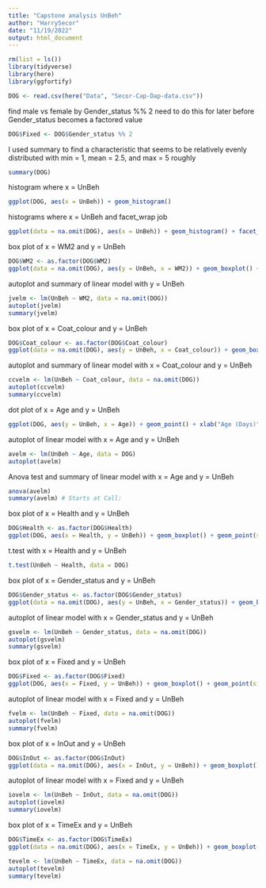 ```yaml
---
title: "Capstone analysis UnBeh"
author: "HarrySecor"
date: "11/19/2022"
output: html_document
---
```


```r
rm(list = ls())
library(tidyverse)
library(here)
library(ggfortify)
```

```r
DOG <- read.csv(here("Data", "Secor-Cap-Dap-data.csv"))
```

find male vs female by Gender_status %% 2
need to do this for later before Gender_status becomes a factored value

```r
DOG$Fixed <- DOG$Gender_status %% 2
```

I used summary to find a characteristic that seems to be relatively evenly distributed with min = 1, mean = 2.5, and max = 5 roughly
```r
summary(DOG)
```

histogram where x = UnBeh

```r
ggplot(DOG, aes(x = UnBeh)) + geom_histogram()
```

histograms where x = UnBeh and facet_wrap job

```r
ggplot(data = na.omit(DOG), aes(x = UnBeh)) + geom_histogram() + facet_wrap(~WM2)
```

box plot of x = WM2 and y = UnBeh

```r
DOG$WM2 <- as.factor(DOG$WM2)
ggplot(data = na.omit(DOG), aes(y = UnBeh, x = WM2)) + geom_boxplot() + geom_point(size = 4, color = 'lightgrey', alpha = 0.5)
```

autoplot and summary of linear model with y = UnBeh

```r
jvelm <- lm(UnBeh ~ WM2, data = na.omit(DOG))
autoplot(jvelm)
summary(jvelm)
```


box plot of x = Coat_colour and y = UnBeh

```r
DOG$Coat_colour <- as.factor(DOG$Coat_colour)
ggplot(data = na.omit(DOG), aes(y = UnBeh, x = Coat_colour)) + geom_boxplot() + geom_point(size = 4, color = 'lightgrey', alpha = 0.5)
```

autoplot and summary of linear model with x = Coat_colour and y = UnBeh

```r
ccvelm <- lm(UnBeh ~ Coat_colour, data = na.omit(DOG))
autoplot(ccvelm)
summary(ccvelm)
```


dot plot of x = Age and y = UnBeh

```r
ggplot(DOG, aes(y = UnBeh, x = Age)) + geom_point() + xlab("Age (Days)")
```

autoplot of linear model with x = Age and y = UnBeh

```r
avelm <- lm(UnBeh ~ Age, data = DOG)
autoplot(avelm)
```

Anova test and summary of linear model with x = Age and y = UnBeh

```r
anova(avelm)
summary(avelm) # Starts at Call:
```

box plot of x = Health and y = UnBeh

```r
DOG$Health <- as.factor(DOG$Health)
ggplot(DOG, aes(x = Health, y = UnBeh)) + geom_boxplot() + geom_point(size = 4, color = 'lightgrey', alpha = 0.5)
```

t.test with x = Health and y = UnBeh

```r
t.test(UnBeh ~ Health, data = DOG)
```

box plot of x = Gender_status and y = UnBeh

```r
DOG$Gender_status <- as.factor(DOG$Gender_status)
ggplot(data = na.omit(DOG), aes(y = UnBeh, x = Gender_status)) + geom_boxplot() + geom_point(size = 4, color = 'lightgrey', alpha = 0.5)
```

autoplot of linear model with x = Gender_status and y = UnBeh

```r
gsvelm <- lm(UnBeh ~ Gender_status, data = na.omit(DOG))
autoplot(gsvelm)
summary(gsvelm)
```


box plot of x = Fixed and y = UnBeh

```r
DOG$Fixed <- as.factor(DOG$Fixed)
ggplot(DOG, aes(x = Fixed, y = UnBeh)) + geom_boxplot() + geom_point(size = 4, color = 'lightgrey', alpha = 0.5)
```

autoplot of linear model with x = Fixed and y = UnBeh

```r
fvelm <- lm(UnBeh ~ Fixed, data = na.omit(DOG))
autoplot(fvelm)
summary(fvelm)
```

box plot of x = InOut and y = UnBeh

```r
DOG$InOut <- as.factor(DOG$InOut)
ggplot(data = na.omit(DOG), aes(x = InOut, y = UnBeh)) + geom_boxplot() + geom_point(size = 4, color = 'lightgrey', alpha = 0.5)
```

autoplot of linear model with x = Fixed and y = UnBeh

```r
iovelm <- lm(UnBeh ~ InOut, data = na.omit(DOG))
autoplot(iovelm)
summary(iovelm)
```

box plot of x = TimeEx and y = UnBeh

```r
DOG$TimeEx <- as.factor(DOG$TimeEx)
ggplot(data = na.omit(DOG), aes(x = TimeEx, y = UnBeh)) + geom_boxplot() + geom_point(size = 4, color = 'lightgrey', alpha = 0.5)
```


```r
tevelm <- lm(UnBeh ~ TimeEx, data = na.omit(DOG))
autoplot(tevelm)
summary(tevelm)
```


